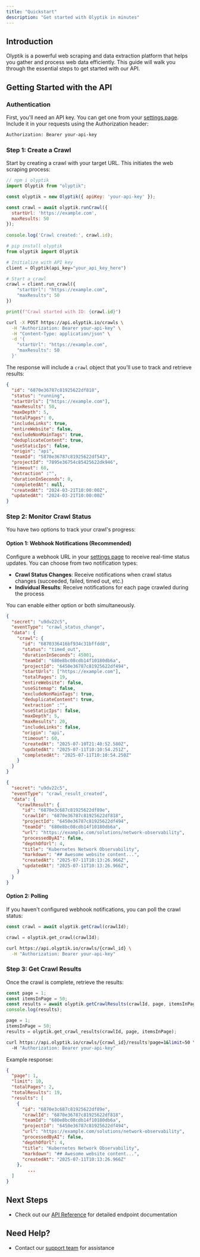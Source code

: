 ```yaml
---
title: "Quickstart"
description: "Get started with Olyptik in minutes"
---
```


## Introduction

Olyptik is a powerful web scraping and data extraction platform that helps you gather and process web data efficiently. This guide will walk you through the essential steps to get started with our API.

## Getting Started with the API

### Authentication

First, you'll need an API key. You can get one from your [settings page](https://app.olyptik.io/settings/project). Include it in your requests using the Authorization header:

```bash
Authorization: Bearer your-api-key
```

### Step 1: Create a Crawl

Start by creating a crawl with your target URL. This initiates the web scraping process:

<CodeGroup>

```javascript javascript
// npm i olyptik
import Olyptik from "olyptik";

const olyptik = new Olyptik({ apiKey: 'your-api-key' });

const crawl = await olyptik.runCrawl({
  startUrl: 'https://example.com',
  maxResults: 50
});
  
console.log('Crawl created:', crawl.id);
```


```python python
# pip install olyptik
from olyptik import Olyptik

# Initialize with API key
client = Olyptik(api_key="your_api_key_here")

# Start a crawl
crawl = client.run_crawl({
    "startUrl": "https://example.com",
    "maxResults": 50
})

print(f"Crawl started with ID: {crawl.id}")
```


```bash curl
curl -X POST https://api.olyptik.io/crawls \
  -H "Authorization: Bearer your-api-key" \
  -H "Content-Type: application/json" \
  -d '{
    "startUrl": "https://example.com",
    "maxResults": 50
  }'
```

</CodeGroup>

The response will include a `crawl` object that you'll use to track and retrieve results:

```json Crawl object
{
  "id": "6870e36787c81925622df818",
  "status": "running",
  "startUrls": ["https://example.com"],
  "maxResults": 50,
  "maxDepth": 5,
  "totalPages": 0,
  "includeLinks": true,
  "entireWebsite": false,
  "excludeNonMainTags": true,
  "deduplicateContent": true,
  "useStaticIps": false,
  "origin": "api",
  "teamId": "5870e36787c81925622df543",
  "projectId": "7895e36754c85425622dk946",
  "timeout": 60,
  "extraction" :"",
  "durationInSeconds": 0,
  "completedAt": null,
  "createdAt": "2024-03-21T10:00:00Z",
  "updatedAt": "2024-03-21T10:00:00Z"
}
```

### Step 2: Monitor Crawl Status

You have two options to track your crawl's progress:

#### Option 1: Webhook Notifications (Recommended)

Configure a webhook URL in your [settings page](https://app.olyptik.io/settings/project) to receive real-time status updates. You can choose from two notification types:

- **Crawl Status Changes**: Receive notifications when crawl status changes (succeeded, failed, timed out, etc.)
- **Individual Results**: Receive notifications for each page crawled during the process

You can enable either option or both simultaneously.

<CodeGroup>

```json Crawl status change event
{
  "secret": "u9dv22c5",
  "eventType": "crawl_status_change",
  "data": {
    "crawl": {
      "id": "6870336416bf934c31bffdd8",
      "status": "timed_out",
      "durationInSeconds": 45001,
      "teamId": "680e8bc08cdb14f10180db6a",
	  "projectId": "6450e36787c81925622df494",
      "startUrls": ["https://example.com"],
      "totalPages": 19,
      "entireWebsite": false,
      "useSitemap": false,
      "excludeNonMainTags": true,
	  "deduplicateContent": true,
      "extraction" :"",
      "useStaticIps": false,
      "maxDepth": 5,
      "maxResults": 20,
      "includeLinks": false,
      "origin": "api",
      "timeout": 60,
      "createdAt": "2025-07-10T21:40:52.580Z",
      "updatedAt": "2025-07-11T10:10:54.251Z",
      "completedAt": "2025-07-11T10:10:54.250Z"
    }
  }
}
```


```json Crawl result created event
{
  "secret": "u9dv22c5",
  "eventType": "crawl_result_created",
  "data": {
    "crawlResult": {
      "id": "6870e3c687c81925622df89e",
      "crawlId": "6870e36787c81925622df818",
	  "projectId": "6450e36787c81925622df494",
      "teamId": "680e8bc08cdb14f10180db6a",
      "url": "https://example.com/solutions/network-observability",
      "processedByAI": false,
      "depthOfUrl": 4,
      "title": "Kubernetes Network Observability",
      "markdown": "## Awesome website content...",
      "createdAt": "2025-07-11T10:13:26.966Z",
      "updatedAt": "2025-07-11T10:13:26.966Z",
    }
  }
}
```

</CodeGroup>

#### Option 2: Polling

If you haven't configured webhook notifications, you can poll the crawl status:

<CodeGroup>

```javascript javascript
const crawl = await olyptik.getCrawl(crawlId);
```


```python python
crawl = olyptik.get_crawl(crawlId);
```


```bash curl
curl https://api.olyptik.io/crawls/{crawl_id} \
  -H "Authorization: Bearer your-api-key"
```

</CodeGroup>

### Step 3: Get Crawl Results

Once the crawl is complete, retrieve the results:

<CodeGroup>

```javascript javascript
const page = 1;
const itemsInPage = 50;
const results = await olyptik.getCrawlResults(crawlId, page, itemsInPage);
console.log(results);
```


```python python
page = 1;
itemsInPage = 50;
results = olyptik.get_crawl_results(crawlId, page, itemsInPage);
```


```bash curl
curl https://api.olyptik.io/crawls/{crawl_id}/results?page=1&limit=50 \
  -H "Authorization: Bearer your-api-key"
```

</CodeGroup>

Example response:

```json
{
  "page": 1,
  "limit": 10,
  "totalPages": 2,
  "totalResults": 19,
  "results": [
    {
      "id": "6870e3c687c81925622df89e",
      "crawlId": "6870e36787c81925622df818",
      "teamId": "680e8bc08cdb14f10180db6a",
	  "projectId": "6450e36787c81925622df494",
      "url": "https://example.com/solutions/network-observability",
      "processedByAI": false,
      "depthOfUrl": 4,
      "title": "Kubernetes Network Observability",
      "markdown": "## Awesome website content...",
      "createdAt": "2025-07-11T10:13:26.966Z"
    },
		...
  ]
}
```

## Next Steps

- Check out our [API Reference](/api-reference) for detailed endpoint documentation

## Need Help?

- Contact our [support team](mailto:support@olyptik.io) for assistance